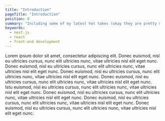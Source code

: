 ---
title: "Introduction"
pageTitle: "Introduction"
position: 0
summary: "Including some of my latest hot takes (okay they are pretty mild)."
keywords:
  - next.js
  - react
  - front-end development
---

Lorem ipsum dolor sit amet, consectetur adipiscing elit. Donec euismod, nisl eu ultricies cursus, nunc elit ultricies nunc, vitae ultricies nisl elit eget nunc. Donec euismod, nisl eu ultricies cursus, nunc elit ultricies nunc, vitae ultricies nisl elit eget nunc. Donec euismod, nisl eu ultricies cursus, nunc elit ultricies nunc, vitae ultricies nisl elit eget nunc. Donec euismod, nisl eu ultricies cursus, nunc elit ultricies nunc, vitae ultricies nisl elit eget nunc.
Istu euismod, nisl eu ultricies cursus, nunc elit ultricies nunc, vitae ultricies nisl elit eget nunc. Donec euismod, nisl eu ultricies cursus, nunc elit ultricies nunc, vitae ultricies nisl elit eget nunc.
Donec euismod, nisl eu ultricies cursus, nunc elit ultricies nunc, vitae ultricies nisl elit eget nunc. Donec euismod, nisl eu ultricies cursus, nunc elit ultricies nunc, vitae ultricies nisl elit eget nunc.
